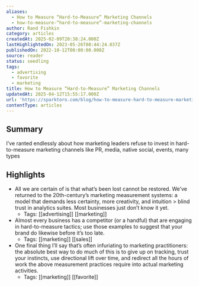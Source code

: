```yaml
---
aliases:
  - How to Measure “Hard-to-Measure” Marketing Channels
  - how-to-measure-“hard-to-measure”-marketing-channels
author: Rand Fishkin
category: articles
createdAt: 2025-02-09T20:38:24.000Z
lastHighlightedOn: 2023-05-26T08:44:24.037Z
publishedOn: 2022-10-12T00:00:00.000Z
source: reader
status: seedling
tags:
  - advertising
  - favorite
  - marketing
title: How to Measure “Hard-to-Measure” Marketing Channels
updatedAt: 2025-04-12T15:55:17.000Z
url: 'https://sparktoro.com/blog/how-to-measure-hard-to-measure-marketing-channels/'
contentType: articles
---
```

## Summary

I’ve ranted endlessly about how marketing leaders refuse to invest in hard-to-measure marketing channels like PR, media, native social, events, many types

## Highlights

- All we are certain of is that what’s been lost cannot be restored. We’ve returned to the 20th-century’s marketing measurement systems: a model that demands less certainty, more creativity, and intuition > blind trust in analytics suites. Most businesses just don’t know it yet.
    - Tags: [[advertising]] [[marketing]]
- Almost every business has a competitor (or a handful) that are engaging in hard-to-measure tactics; use those examples to suggest that your brand do likewise before it’s too late.
    - Tags: [[marketing]] [[sales]]
- One final thing I’ll say that’s often infuriating to marketing practitioners: the absolute best way to do much of this is to give up on tracking, trust your instincts, use directional lift over time, and redirect all the hours of work the above measurement practices require into actual marketing activities.
    - Tags: [[marketing]] [[favorite]]
